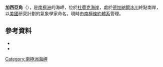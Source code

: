 {{coord|85|14|S|170|16|W|source:GNIS|display=title}}

'''加西亞角'''（{{lang-en|Garcia Point}}），是[[南極洲|南極洲]]的海岬，位於[[杜費克海岸|杜費克海岸]]，處於[[德加納爾冰川|德加納爾冰川]]終點南岸，以[[美國|美國]]研究計劃的氣象學家命名，現時由[[南極條約體系|南極條約體系]]管理。

==參考資料==
*{{cite gnis | type = antarid | id = 5473| name = Garcia Point | accessdate = 2012-04-17}}
*{{usgs-gazetteer|id=5473}}

{{DEFAULTSORT:Garcia Point}}
[[Category:南極洲海岬|Category:南極洲海岬]]


{{DufekCoast-geo-stub}}